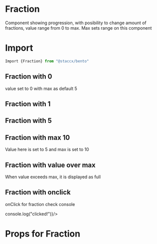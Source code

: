 
<Meta title="Components|DataViz/Fraction" component={Fraction} />

# Fraction
Component showing progression, with posibility to change amount of fractions, value range from 0 to max.
Max sets range on this component

# Import

```javascript
Import {Fraction} from "@staccx/bento"
```

## Fraction with 0

value set to 0 with max as default 5

<Preview>
  <Story name="Fraction 0">
    <Fraction value="0" />
  </Story>
</Preview>

## Fraction with 1

<Preview>
  <Story name="Fraction 1">
    <Fraction value="1" />
  </Story>
</Preview>


## Fraction with 5

<Preview>
  <Story name="Fraction 5">
    <Fraction value="5" />
  </Story>
</Preview>

## Fraction with max 10
Value here is set to 5 and max is set to 10

<Preview>
  <Story name="Max 10">
    <Fraction value="5" max={10} />
  </Story>
</Preview>

## Fraction with value over max
When value exceeds max, it is displayed as full

<Preview>
  <Story name="Fraction 6">
    <Fraction value="6" />
  </Story>
</Preview>

## Fraction with onclick
onClick for fraction check console

<Preview>
  <Story name="OnClick">
    <Fraction value="5" onClick={() => console.log("clicked!")}/>
  </Story>
</Preview>



# Props for Fraction

<Props of={Fraction} />
